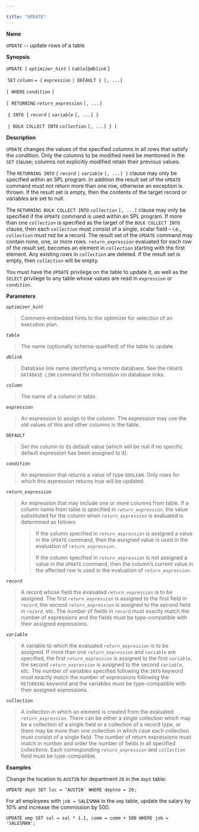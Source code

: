 ---

title: "UPDATE"
---

<div id="update" class="registered_link"></div>

**Name**

`UPDATE` -- update rows of a table

**Synopsis**

`UPDATE [` *`optimizer_hint`* `]` *`table`*`[@`*`dblink`* ]

​    `SET` *`column`* `= {` *`expression`* `| DEFAULT } [, ...]`

  `[ WHERE` *`condition`* `]`

  `[ RETURNING` *`return_expression`* `[, ...]`

​      `{ INTO {` *`record`* `|` *`variable`* `[, ...] }`

​      `| BULK COLLECT INTO` *`collection`* `[, ...] } ]`

**Description**

`UPDATE` changes the values of the specified columns in all rows that satisfy the condition. Only the columns to be modified need be mentioned in the `SET` clause; columns not explicitly modified retain their previous values.

The `RETURNING INTO` `{` *`record`* `|` *`variable`* `[, ...] }` clause may only be specified within an SPL program. In addition the result set of the `UPDATE` command must not return more than one row, otherwise an exception is thrown. If the result set is empty, then the contents of the target record or variables are set to null.

The `RETURNING BULK COLLECT INTO` *`collection`* `[, ...]` clause may only be specified if the `UPDATE` command is used within an SPL program. If more than one *`collection`* is specified as the target of the `BULK COLLECT INTO` clause, then each *`collection`* must consist of a single, scalar field – i.e., *`collection`* must not be a record. The result set of the `UPDATE` command may contain none, one, or more rows. *`return_expression`* evaluated for each row of the result set, becomes an element in *`collection`* starting with the first element. Any existing rows in *`collection`* are deleted. If the result set is empty, then *`collection`* will be empty.

You must have the `UPDATE` privilege on the table to update it, as well as the `SELECT` privilege to any table whose values are read in `expression` or *`condition`*.

**Parameters**

*`optimizer_hint`*

> Comment-embedded hints to the optimizer for selection of an execution plan.

*`table`*

> The name (optionally schema-qualified) of the table to update.

*`dblink`*

> Database link name identifying a remote database. See the `CREATE DATABASE LINK` command for information on database links.

*`column`*

> The name of a column in table.

*`expression`*

> An expression to assign to the column. The expression may use the old values of this and other columns in the table.

`DEFAULT`

> Set the column to its default value (which will be null if no specific default expression has been assigned to it).

*`condition`*

> An expression that returns a value of type `BOOLEAN`. Only rows for which this expression returns true will be updated.

*`return_expression`*

> An expression that may include one or more columns from table. If a column name from table is specified in *`return_expression`*, the value substituted for the column when *`return_expression`* is evaluated is determined as follows:
>
> > If the column specified in *`return_expression`* is assigned a value in the `UPDATE` command, then the assigned value is used in the evaluation of *`return_expression`*.
> >
> > If the column specified in *`return_expression`* is not assigned a value in the `UPDATE` command, then the column’s current value in the affected row is used in the evaluation of *`return_expression`*.

*`record`*

> A record whose field the evaluated *`return_expression`* is to be assigned. The first *`return_expression`* is assigned to the first field in *`record`*, the second *`return_expression`* is assigned to the second field in *`record`*, etc. The number of fields in *`record`* must exactly match the number of expressions and the fields must be type-compatible with their assigned expressions.

*`variable`*

> A variable to which the evaluated *`return_expression`* is to be assigned. If more than one *`return_expression`* and *`variable`* are specified, the first *`return_expression`* is assigned to the first *`variable`*, the second *`return_expression`* is assigned to the second *`variable`*, etc. The number of variables specified following the `INTO` keyword must exactly match the number of expressions following the `RETURNING` keyword and the variables must be type-compatible with their assigned expressions.

*`collection`*

> A collection in which an element is created from the evaluated *`return_expression`*. There can be either a single collection which may be a collection of a single field or a collection of a record type, or there may be more than one collection in which case each collection must consist of a single field. The number of return expressions must match in number and order the number of fields in all specified collections. Each corresponding *`return_expression`* and *`collection`* field must be type-compatible.

**Examples**

Change the location to `AUSTIN` for department `20` in the `dept` table:

```
UPDATE dept SET loc = 'AUSTIN' WHERE deptno = 20;
```

For all employees with `job = SALESMAN` in the `emp` table, update the salary by 10% and increase the commission by 500.

```
UPDATE emp SET sal = sal * 1.1, comm = comm + 500 WHERE job = 'SALESMAN';
```

